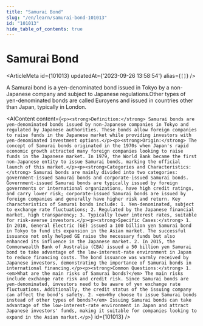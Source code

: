 ```yaml
---
title: "Samurai Bond"
slug: "/en/learn/samurai-bond-101013"
id: "101013"
hide_table_of_contents: true
---
```



# Samurai Bond

<ArticleMeta id={101013} updatedAt={'2023-09-26 13:58:54'} alias={`[]`} />
<div className='border-solid border-b border-t-0 my-4 border-[var(--ifm-color-gray-300)]' />

A Samurai bond is a yen-denominated bond issued in Tokyo by a non-Japanese company and subject to Japanese regulations.Other types of yen-denominated bonds are called Euroyens and issued in countries other than Japan, typically in London.

<AIContent content={`<p><strong>Definition:</strong> Samurai bonds are yen-denominated bonds issued by non-Japanese companies in Tokyo and regulated by Japanese authorities. These bonds allow foreign companies to raise funds in the Japanese market while providing investors with yen-denominated investment options.</p><p><strong>Origin:</strong> The concept of Samurai bonds originated in the 1970s when Japan's rapid economic growth attracted many foreign companies looking to raise funds in the Japanese market. In 1979, the World Bank became the first non-Japanese entity to issue Samurai bonds, marking the official launch of this market.</p><p><strong>Categories and Characteristics:</strong> Samurai bonds are mainly divided into two categories: government-issued Samurai bonds and corporate-issued Samurai bonds. Government-issued Samurai bonds are typically issued by foreign governments or international organizations, have high credit ratings, and carry lower risk; corporate-issued Samurai bonds are issued by foreign companies and generally have higher risk and return. Key characteristics of Samurai bonds include: 1. Yen-denominated, subject to exchange rate fluctuations; 2. Regulated by the Japanese financial market, high transparency; 3. Typically lower interest rates, suitable for risk-averse investors.</p><p><strong>Specific Cases:</strong> 1. In 2010, General Electric (GE) issued a 100 billion yen Samurai bond in Tokyo to fund its expansion in the Asian market. The successful issuance not only helped GE raise the necessary funds but also enhanced its influence in the Japanese market. 2. In 2015, the Commonwealth Bank of Australia (CBA) issued a 50 billion yen Samurai bond to take advantage of the low-interest-rate environment in Japan to reduce financing costs. The bond issuance was warmly received by Japanese investors, demonstrating the importance of Samurai bonds in international financing.</p><p><strong>Common Questions:</strong> 1. <em>What are the main risks of Samurai bonds?</em> The main risks include exchange rate risk and credit risk. Since Samurai bonds are yen-denominated, investors need to be aware of yen exchange rate fluctuations. Additionally, the credit status of the issuing company can affect the bond's safety. 2. <em>Why choose to issue Samurai bonds instead of other types of bonds?</em> Issuing Samurai bonds can take advantage of the low-interest-rate environment in Japan and attract Japanese investors' funds, making it suitable for companies looking to expand in the Asian market.</p>`} id={101013} />
